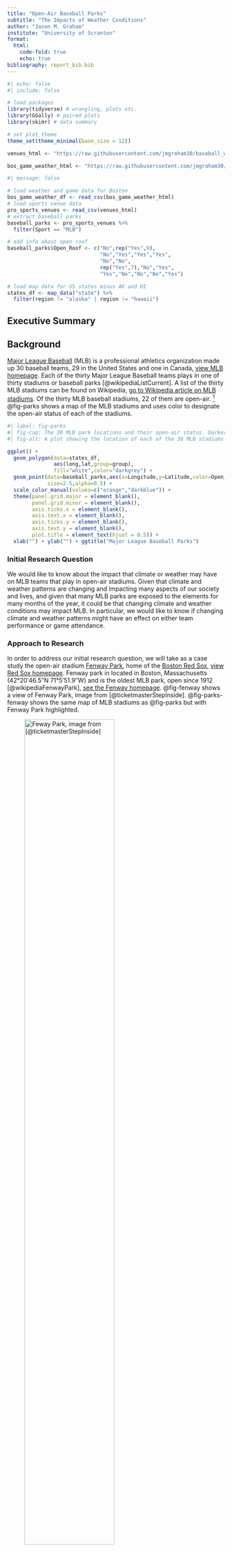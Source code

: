 ```yaml
---
title: "Open-Air Baseball Parks"
subtitle: "The Impacts of Weather Conditions"
author: "Jason M. Graham"
institute: "University of Scranton"
format: 
  html:
    code-fold: true
    echo: true
bibliography: report_bib.bib
---
```


```r
#| echo: false
#| include: false

# load packages
library(tidyverse) # wrangling, plots etc.
library(GGally) # paired plots
library(skimr) # data summary

# set plot theme
theme_set(theme_minimal(base_size = 12))

venues_html <- "https://raw.githubusercontent.com/jmgraham30/baseball_weather/main/data/USProSportsVenues.csv"

bos_game_weather_html <- "https://raw.githubusercontent.com/jmgraham30/baseball_weather/main/data/boston_game_weather.csv"

```


```r
#| message: false

# load weather and game data for Boston 
bos_game_weather_df <- read_csv(bos_game_weather_html)
# load sports venue data
pro_sports_venues <- read_csv(venues_html)
# extract baseball parks
baseball_parks <- pro_sports_venues %>%
  filter(Sport == "MLB")

# add info about open roof
baseball_parks$Open_Roof <- c("No",rep("Yes",9),
                              "No","Yes","Yes","Yes",
                              "No","No",
                              rep("Yes",7),"No","Yes",
                              "Yes","No","No","No","Yes")

# load map data for US states minus AK and HI
states_df <- map_data("state") %>%
  filter(region != "alaska" | region != "hawaii")
```

## Executive Summary


## Background

[Major League Baseball](https://en.wikipedia.org/wiki/Major_League_Baseball) (MLB) is a professional athletics organization made up 30 baseball teams, 29 in the United States and one in Canada, [view MLB homepage](https://www.mlb.com/). Each of the thirty Major League Baseball teams plays in one of thirty stadiums or baseball parks [@wikipediaListCurrent]. A list of the thirty MLB stadiums can be found on Wikipedia, [go to Wikipedia article on MLB stadiums](https://en.wikipedia.org/wiki/List_of_current_Major_League_Baseball_stadiums). Of the thirty MLB baseball stadiums, 22 of them are open-air. [^1] @fig-parks shows a map of the MLB stadiums and uses color to designate the open-air status of each of the stadiums. 

[^1]: By "open-air" we mean permanently open with no option for roof cover. Stadiums with either a fixed or retractable roof are not considered to be open-air for our purposes. 

```r
#| label: fig-parks
#| fig-cap: The 30 MLB park locations and their open-air status. Darker shading indicates overlap of nearby parks. 
#| fig-alt: A plot showing the location of each of the 30 MLB stadiums by its latitude and longitude overlayed on a map of the 48 continental United States. Colors are used to distinguish the open-air status of each of the stadiums, 22 of the 30 stadiums are designated as open-air.

ggplot() +
  geom_polygon(data=states_df,
               aes(long,lat,group=group),
               fill="white",color="darkgrey") + 
  geom_point(data=baseball_parks,aes(x=Longitude,y=Latitude,color=Open_Roof),
             size=2.5,alpha=0.5) +
  scale_color_manual(values=c("orange","darkblue")) + 
  theme(panel.grid.major = element_blank(), 
        panel.grid.minor = element_blank(),
        axis.ticks.x = element_blank(),
        axis.text.x = element_blank(),
        axis.ticks.y = element_blank(),
        axis.text.y = element_blank(),
        plot.title = element_text(hjust = 0.5)) + 
  xlab("") + ylab("") + ggtitle("Major League Baseball Parks")
```

### Initial Research Question

We would like to know about the impact that climate or weather may have on MLB teams that play in open-air stadiums. Given that climate and weather patterns are changing and impacting many aspects of our society and lives, and given that many MLB parks are exposed to the elements for many months of the year, it could be that changing climate and weather conditions may impact MLB. In particular, we would like to know if changing climate and weather patterns might have an effect on either team performance or game attendance. 

### Approach to Research

In order to address our initial research question, we will take as a case study the open-air stadium [Fenway Park](https://en.wikipedia.org/wiki/Fenway_Park), home of the [Boston Red Sox](https://en.wikipedia.org/wiki/Boston_Red_Sox), [view Red Sox homepage](https://www.mlb.com/redsox). Fenway park in located in Boston, Massachusetts (42°20′46.5″N 71°5′51.9″W) and is the oldest MLB park, open since 1912 [@wikipediaFenwayPark], [see the Fenway homepage](https://www.mlb.com/redsox/ballpark). @fig-fenway shows a view of Fenway Park, image from [@ticketmasterStepInside]. @fig-parks-fenway shows the same map of MLB stadiums as @fig-parks but with Fenway Park highlighted. 


![Feway Park, image from [@ticketmasterStepInside]](https://blog.ticketmaster.com/wp-content/uploads/Fenway-Park-field.jpg){#fig-fenway width=70%}



```r
#| label: fig-parks-fenway
#| fig-cap: MLB park locations and open-air status with Fenway Park in Boston, MA highlighted.

ggplot() +
  geom_polygon(data=states_df,
               aes(long,lat,group=group),
               fill="white",color="darkgrey") + 
  geom_point(data=baseball_parks,aes(x=Longitude,y=Latitude,color=Open_Roof),
             size=2.5,alpha=0.5) +
  geom_point(data=baseball_parks %>% filter(Abbreviation == "BOS"),
                                            aes(x=Longitude,y=Latitude),size=5,color="darkblue") + 
  geom_label( 
    data=baseball_parks %>% filter(Abbreviation == "BOS"), # Filter data first
    aes(label="Fenway",x=-71,y=43.6),color = "black",
    fill="red") + 
  scale_color_manual(values=c("orange","darkblue")) + 
  theme(panel.grid.major = element_blank(), 
        panel.grid.minor = element_blank(),
        axis.ticks.x = element_blank(),
        axis.text.x = element_blank(),
        axis.ticks.y = element_blank(),
        axis.text.y = element_blank(),
        plot.title = element_text(hjust = 0.5)) + 
  xlab("") + ylab("") + ggtitle("Major League Baseball Parks (Fenway Highlighted)")
```

The main part of this project combines data about home games played at Fenway Park with historical Boston area weather data in an attempt to assess if changing climate and weather conditions have impacted either team performance or park attendance at Fenway, with Fenway serving as an example of an open-air baseball stadium. 

## Data Collection and Documentation

### Team Data



### Weather Data


## Exploratory Results



## Models



## Model Results



## Conclusions



## References

::: {#refs}
:::


:::{.callout-tip collapse="true"}
## Expand for Session Info
```r
#| echo: false


library(sessioninfo)
# save the session info as an object
pkg_sesh <- session_info(pkgs = "attached")

# get the quarto version
quarto_version <- system("quarto --version", intern = TRUE)

# inject the quarto info
pkg_sesh$platform$quarto <- paste(
  system("quarto --version", intern = TRUE), 
  "@", 
  quarto::quarto_path()
  )

# print it out
pkg_sesh
```

:::